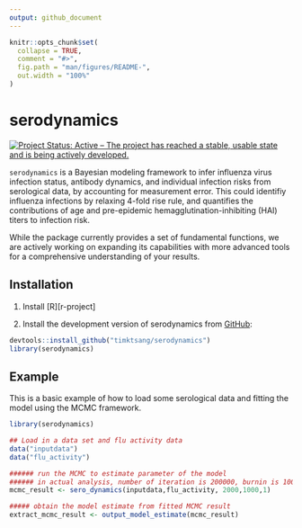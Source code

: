 ```yaml
---
output: github_document
---
```


<!-- README.md is generated from README.Rmd. Please edit that file -->

```r
knitr::opts_chunk$set(
  collapse = TRUE,
  comment = "#>",
  fig.path = "man/figures/README-",
  out.width = "100%"
)
```
# serodynamics

[![Project Status: Active – The project has reached a stable, usable state and is being actively developed.](https://www.repostatus.org/badges/latest/active.svg)](https://www.repostatus.org/#active)

`serodynamics` is a Bayesian modeling framework to infer influenza virus infection status, antibody dynamics, and individual infection risks from serological data, by accounting for measurement error. This could identifiy influenza infections by relaxing 4-fold rise rule, and quantifies the contributions of age and pre-epidemic hemagglutination-inhibiting (HAI) titers to infection risk. 
 
While the package currently provides a set of fundamental functions, we are actively working on expanding its capabilities with more advanced tools for a comprehensive understanding of your results.
 
## Installation
1. Install [R][r-project]

2. Install the development version of serodynamics from [GitHub](https://github.com/timktsang/serodynamics):

```r
devtools::install_github("timktsang/serodynamics")
library(serodynamics)
```

## Example

This is a basic example of how to load some serological data and fitting the model using the MCMC framework.

```r
library(serodynamics)

## Load in a data set and flu activity data
data("inputdata")
data("flu_activity")

###### run the MCMC to estimate parameter of the model
###### in actual analysis, number of iteration is 200000, burnin is 100000, and thinning is 10
mcmc_result <- sero_dynamics(inputdata,flu_activity, 2000,1000,1)

##### obtain the model estimate from fitted MCMC result
extract_mcmc_result <- output_model_estimate(mcmc_result)

```
